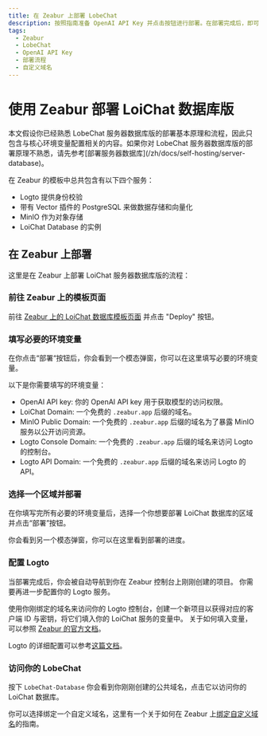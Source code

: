 ```yaml
---
title: 在 Zeabur 上部署 LobeChat
description: 按照指南准备 OpenAI API Key 并点击按钮进行部署。在部署完成后，即可开始使用 LoiChat 并选择是否绑定自定义域名。
tags:
  - Zeabur
  - LobeChat
  - OpenAI API Key
  - 部署流程
  - 自定义域名
---
```


# 使用 Zeabur 部署 LoiChat 数据库版

<Callout type="info">
  本文假设你已经熟悉 LobeChat
  服务器数据库版的部署基本原理和流程，因此只包含与核心环境变量配置相关的内容。如果你对 LobeChat
  服务器数据库版的部署原理不熟悉，请先参考[部署服务器数据库](/zh/docs/self-hosting/server-database)。
</Callout>

在 Zeabur 的模板中总共包含有以下四个服务：
- Logto 提供身份校验
- 带有 Vector 插件的 PostgreSQL 来做数据存储和向量化
- MinIO 作为对象存储
- LoiChat Database 的实例

## 在 Zeabur 上部署

这里是在 Zeabur 上部署 LoiChat 服务器数据库版的流程：

<Steps>

### 前往 Zeabur 上的模板页面

前往 [Zeabur 上的 LoiChat 数据库模板页面](https://zeabur.com/templates/RRSPSD) 并点击 "Deploy" 按钮。

### 填写必要的环境变量

在你点击“部署“按钮后，你会看到一个模态弹窗，你可以在这里填写必要的环境变量。

以下是你需要填写的环境变量：

- OpenAI API key: 你的 OpenAI API key 用于获取模型的访问权限。
- LoiChat Domain: 一个免费的 `.zeabur.app` 后缀的域名。
- MinIO Public Domain: 一个免费的 `.zeabur.app` 后缀的域名为了暴露 MinIO 服务以公开访问资源。
- Logto Console Domain: 一个免费的 `.zeabur.app` 后缀的域名来访问 Logto 的控制台。
- Logto API Domain: 一个免费的 `.zeabur.app` 后缀的域名来访问 Logto 的 API。

### 选择一个区域并部署

在你填写完所有必要的环境变量后，选择一个你想要部署 LoiChat 数据库的区域并点击“部署”按钮。

你会看到另一个模态弹窗，你可以在这里看到部署的进度。

### 配置 Logto

当部署完成后，你会被自动导航到你在 Zeabur 控制台上刚刚创建的项目。
你需要再进一步配置你的 Logto 服务。

使用你刚绑定的域名来访问你的 Logto 控制台，创建一个新项目以获得对应的客户端 ID 与密钥，将它们填入你的 LoiChat 服务的变量中。
关于如何填入变量，可以参照 [Zeabur 的官方文档](https://zeabur.com/docs/deploy/variables)。

Logto 的详细配置可以参考[这篇文档](../advanced/auth.zh-CN.mdx)。

### 访问你的 LobeChat

按下 `LobeChat-Database` 你会看到你刚刚创建的公共域名，点击它以访问你的 LoiChat 数据库。

你可以选择绑定一个自定义域名，这里有一个关于如何在 Zeabur 上[绑定自定义域名](https://zeabur.com/docs/deploy/domain-binding)的指南。

</Steps>
